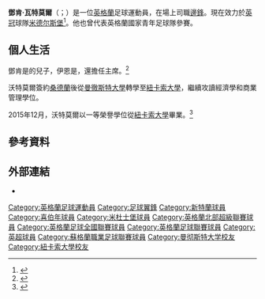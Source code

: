 {{noteTA
|G1=Football
|G2=EPL
|1=zh-hans:瓦特莫爾; zh-hk:禾特摩里; zh-tw:沃特摩爾
}}

{{Infobox football biography
| name                = 鄧肯·瓦特莫爾<br> Duncan Watmore
| image               = Duncan Watmore (cropped).jpg
| image_size          = 200
| caption             = 
| fullname            = Duncan Ian Watmore
| birth_date          = {{birth date and age|1994|3|8|df=y}}
| birth_place         = {{flagicon|ENG}} [[英格蘭|英格蘭]][[曼徹斯特|曼徹斯特]]
| height              = {{height|m=1.75}}
| position            = [[邊鋒|邊鋒]]
| currentclub         = [[米德尔斯堡足球俱乐部|米德尔斯堡]]
| clubnumber          = 18
| youthyears1         = ?–2012
| youthclubs1         = [[艾川查姆足球會|艾川查姆]]
| years1              = 2012–2013
| clubs1              = [[艾川查姆足球會|艾川查姆]]
| caps1               = 48
| goals1              = 15
| years2              = 2013–2020
| clubs2              = [[新特蘭足球俱樂部|新特蘭]]
| caps2               = 71
| goals2              = 5
| years3              = 2014
| clubs3              = → [[喜伯年足球會|喜伯年]]
| caps3               = 9
| goals3              = 1
| years6              = 2020–
| clubs6              = [[米德尔斯堡足球俱乐部|米德尔斯堡]]
| caps6               = 10
| goals6              = 5
| nationalyears1      = 2015
| nationalteam1       = [[英格蘭20歲以下足球代表隊|英格蘭U20]]
| nationalcaps1       = 5
| nationalgoals1      = 2
| nationalyears2      = 2015–2016
| nationalteam2       = [[英格蘭21歲以下足球代表隊|英格蘭U21]]
| nationalcaps2       = 13
| nationalgoals2      = 3
| medaltemplates      =
| club-update         = 2021年1月23日
| nationalteam-update = 
}}

'''鄧肯·瓦特莫爾'''（{{lang-en|Duncan Watmore}}；{{bd|1994年|3月8日}}）是一位[[英格蘭|英格蘭]]足球運動員，在場上司職[[邊鋒|邊鋒]]。現在效力於[[英格蘭足球冠軍聯賽|英冠]]球隊[[米德尔斯堡足球俱乐部|米德尔斯堡]]<ref>{{cite news |work=[[Sunderland_Echo|Sunderland Echo]] |publisher= |url=http://www.sunderlandecho.com/sport/sunderland-afc/striker-watmore-excited-by-move-to-sunderland-1-5709031 |title=Striker Watmore excited by move to Sunderland |date=25 May 2013 |accessdate=30 May 2013 |archive-url=https://web.archive.org/web/20150217131206/http://www.sunderlandecho.com/sport/sunderland-afc/striker-watmore-excited-by-move-to-sunderland-1-5709031 |archive-date=2015-02-17 |dead-url=yes }}</ref>。他也曾代表英格蘭國家青年足球隊參賽。

== 個人生活 ==
鄧肯是{{link-en|伊恩·沃特莫爾|Ian Watmore}}的兒子，伊恩是{{link-en|英國文官委員會委員長|First Civil Service Commissioner}}，還擔任{{link-en|英格蘭和威爾士板球委員會|England and Wales Cricket Board}}主席。<ref>{{cite web |title=Ian Watmore announces Board updates as ECB welcome him as Chair |url=https://www.ecb.co.uk/news/1800517/ian-watmore-announces-board-updates-as-ecb-welcome-him-as-chair |website=England and Wales Cricket Board |accessdate=2 September 2020 |date=1 September 2020}}</ref>

沃特莫爾簽約[[桑德蘭足球俱樂部|桑德蘭]]後從[[曼徹斯特大學|曼徹斯特大學]]轉學至[[纽卡斯尔大学_(英国)|紐卡索大學]]，繼續攻讀經濟學和商業管理學位。

2015年12月，沃特莫爾以一等榮譽學位從[[纽卡斯尔大学_(英国)|紐卡索大學]]畢業。<ref>{{cite news |url=https://www.theguardian.com/football/2015/dec/10/sunderland-duncan-watmore-graduates-first-class-degree-newcastle |title=Sunderland's Duncan Watmore graduates with first-class degree from Newcastle University |newspaper=The Guardian |location=London |agency=Press Association |date=10 December 2015 |accessdate=27 June 2018}}</ref>

==參考資料==
{{Reflist}}

==外部連結==
*{{Soccerway}}

{{米杜士堡球員名單}}

{{DEFAULTSORT:Watmore, Duncan}}
[[Category:英格蘭足球運動員|Category:英格蘭足球運動員]]
[[Category:足球翼鋒|Category:足球翼鋒]]
[[Category:新特蘭球員|Category:新特蘭球員]]
[[Category:喜伯年球員|Category:喜伯年球員]]
[[Category:米杜士堡球員|Category:米杜士堡球員]]
[[Category:英格蘭北部超級聯賽球員|Category:英格蘭北部超級聯賽球員]]
[[Category:英格蘭足球全國聯賽球員|Category:英格蘭足球全國聯賽球員]]
[[Category:英格蘭足球聯賽球員|Category:英格蘭足球聯賽球員]]
[[Category:英超球員|Category:英超球員]]
[[Category:蘇格蘭職業足球聯賽球員|Category:蘇格蘭職業足球聯賽球員]]
[[Category:曼彻斯特大学校友|Category:曼彻斯特大学校友]]
[[Category:紐卡索大學校友|Category:紐卡索大學校友]]